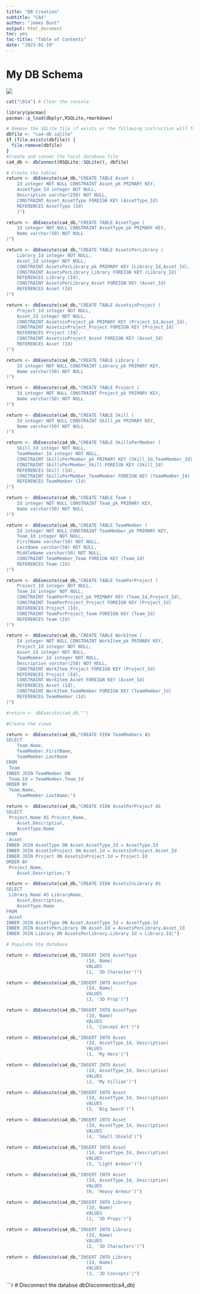 ```yaml
---
title: "DB Creation"
subtitle: "CA4"
author: "James Bunt"
output: html_document
toc: yes
toc-title: "Table of Contents"
date: "2023-01-19"
---
```


# My DB Schema

![](myca4dbv3.png)
```r
cat("\014") # Clear the console

library(pacman)
pacman::p_load(dbplyr,RSQLite,rmarkdown)

# Remove the SQLite file if exists or the following instruction will fail
dbfile <- "ca4-db.sqlite"
if (file.exists(dbfile)) {
  file.remove(dbfile)
}
#Create and connec the local database file
ca4_db <- dbConnect(RSQLite::SQLite(), dbfile)

```


```r
# Create the tables
return <- dbExecute(ca4_db,"CREATE TABLE Asset (
    Id integer NOT NULL CONSTRAINT Asset_pk PRIMARY KEY,
    AssetType_Id integer NOT NULL,
    Description varchar(250) NOT NULL,
    CONSTRAINT Asset_AssetType FOREIGN KEY (AssetType_Id)
    REFERENCES AssetType (Id)
    )")

return <- dbExecute(ca4_db,"CREATE TABLE AssetType (
    Id integer NOT NULL CONSTRAINT AssetType_pk PRIMARY KEY,
    Name varchar(50) NOT NULL
)")

return <- dbExecute(ca4_db,"CREATE TABLE AssetsPerLibrary (
    Library_Id integer NOT NULL,
    Asset_Id integer NOT NULL,
    CONSTRAINT AssetsPerLibrary_pk PRIMARY KEY (Library_Id,Asset_Id),
    CONSTRAINT AssetsPerLibrary_Library FOREIGN KEY (Library_Id)
    REFERENCES Library (Id),
    CONSTRAINT AssetsPerLibrary_Asset FOREIGN KEY (Asset_Id)
    REFERENCES Asset (Id)
)")

return <- dbExecute(ca4_db,"CREATE TABLE AssetsinProject (
    Project_Id integer NOT NULL,
    Asset_Id integer NOT NULL,
    CONSTRAINT AssetsinProject_pk PRIMARY KEY (Project_Id,Asset_Id),
    CONSTRAINT AssetsinProject_Project FOREIGN KEY (Project_Id)
    REFERENCES Project (Id),
    CONSTRAINT AssetsinProject_Asset FOREIGN KEY (Asset_Id)
    REFERENCES Asset (Id)
)")

return <- dbExecute(ca4_db,"CREATE TABLE Library (
    Id integer NOT NULL CONSTRAINT Library_pk PRIMARY KEY,
    Name varchar(50) NOT NULL
)")

return <- dbExecute(ca4_db,"CREATE TABLE Project (
    Id integer NOT NULL CONSTRAINT Project_pk PRIMARY KEY,
    Name varchar(50) NOT NULL
)")

return <- dbExecute(ca4_db,"CREATE TABLE Skill (
    Id integer NOT NULL CONSTRAINT Skill_pk PRIMARY KEY,
    Name varchar(50) NOT NULL
)")

return <- dbExecute(ca4_db,"CREATE TABLE SkillsPerMember (
    Skill_Id integer NOT NULL,
    TeamMember_Id integer NOT NULL,
    CONSTRAINT SkillsPerMember_pk PRIMARY KEY (Skill_Id,TeamMember_Id),
    CONSTRAINT SkillsPerMember_Skill FOREIGN KEY (Skill_Id)
    REFERENCES Skill (Id),
    CONSTRAINT SkillsPerMember_TeamMember FOREIGN KEY (TeamMember_Id)
    REFERENCES TeamMember (Id)
)")

return <- dbExecute(ca4_db,"CREATE TABLE Team (
    Id integer NOT NULL CONSTRAINT Team_pk PRIMARY KEY,
    Name varchar(50) NOT NULL
)")

return <- dbExecute(ca4_db,"CREATE TABLE TeamMember (
    Id integer NOT NULL CONSTRAINT TeamMember_pk PRIMARY KEY,
    Team_Id integer NOT NULL,
    FirstName varchar(50) NOT NULL,
    LastName varchar(50) NOT NULL,
    MiddleName varchar(50) NOT NULL,
    CONSTRAINT TeamMember_Team FOREIGN KEY (Team_Id)
    REFERENCES Team (Id)
)")

return <- dbExecute(ca4_db,"CREATE TABLE TeamPerProject (
    Project_Id integer NOT NULL,
    Team_Id integer NOT NULL,
    CONSTRAINT TeamPerProject_pk PRIMARY KEY (Team_Id,Project_Id),
    CONSTRAINT TeamPerProject_Project FOREIGN KEY (Project_Id)
    REFERENCES Project (Id),
    CONSTRAINT TeamPerProject_Team FOREIGN KEY (Team_Id)
    REFERENCES Team (Id)
)")

return <- dbExecute(ca4_db,"CREATE TABLE WorkItem (
    Id integer NOT NULL CONSTRAINT WorkItem_pk PRIMARY KEY,
    Project_Id integer NOT NULL,
    Asset_Id integer NOT NULL,
    TeamMember_Id integer NOT NULL,
    Description varchar(250) NOT NULL,
    CONSTRAINT WorkItem_Project FOREIGN KEY (Project_Id)
    REFERENCES Project (Id),
    CONSTRAINT WorkItem_Asset FOREIGN KEY (Asset_Id)
    REFERENCES Asset (Id),
    CONSTRAINT WorkItem_TeamMember FOREIGN KEY (TeamMember_Id)
    REFERENCES TeamMember (Id)
)")

#return <- dbExecute(ca4_db,"")

#Create the views

return <- dbExecute(ca4_db,"CREATE VIEW TeamMembers AS
SELECT
    Team.Name,
    TeamMember.FirstName,
    TeamMember.LastName
FROM
 Team
INNER JOIN TeamMember ON 
 Team.Id = TeamMember.Team_Id
ORDER BY
 Team.Name,
    TeamMember.LastName;")

return <- dbExecute(ca4_db,"CREATE VIEW AssetPerProject AS
SELECT
 Project.Name AS Project_Name,
    Asset.Description,
    AssetType.Name
FROM
 Asset
INNER JOIN AssetType ON Asset.AssetType_Id = AssetType.Id
INNER JOIN AssetInProject ON Asset.Id = AssetsInProject.Asset_Id
INNER JOIN Project ON AssetsInProject.Id = Project.Id
ORDER BY
 Project.Name,
    Asset.Description;")

return <- dbExecute(ca4_db,"CREATE VIEW AssetsInLibrary AS
SELECT
 Library.Name AS LibraryName,
    Asset.Description,
    AssetType.Name
FROM
 Asset
INNER JOIN AssetType ON Asset.AssetType_Id = AssetType.Id
INNER JOIN AssetsPerLibrary ON Asset.Id = AssetsPerLibrary.Asset_Id
INNER JOIN Library ON AssetsPerLibrary.Library_Id = Library.Id;")

# Populate hte database

return <- dbExecute(ca4_db,"INSERT INTO AssetType
                              (Id, Name)
                              VALUES
                              (1, '3D Character')")

return <- dbExecute(ca4_db,"INSERT INTO AssetType
                              (Id, Name)
                              VALUES
                              (2, '3D Prop')")

return <- dbExecute(ca4_db,"INSERT INTO AssetType
                              (Id, Name)
                              VALUES
                              (3, 'Concept Art')")

return <- dbExecute(ca4_db,"INSERT INTO Asset
                              (Id, AssetType_Id, Description)
                              VALUES
                              (1, 'My Hero')")

return <- dbExecute(ca4_db,"INSERT INTO Asset
                              (Id, AssetType_Id, Description)
                              VALUES
                              (2, 'My Villian')")

return <- dbExecute(ca4_db,"INSERT INTO Asset
                              (Id, AssetType_Id, Description)
                              VALUES
                              (3, 'Big Sword')")

return <- dbExecute(ca4_db,"INSERT INTO Asset
                              (Id, AssetType_Id, Description)
                              VALUES
                              (4, 'Small Shield')")

return <- dbExecute(ca4_db,"INSERT INTO Asset
                              (Id, AssetType_Id, Description)
                              VALUES
                              (5, 'Light Armour')")

return <- dbExecute(ca4_db,"INSERT INTO Asset
                              (Id, AssetType_Id, Description)
                              VALUES
                              (6, 'Heavy Armour')")

return <- dbExecute(ca4_db,"INSERT INTO Library
                              (Id, Name)
                              VALUES
                              (1, '3D Props')")

return <- dbExecute(ca4_db,"INSERT INTO Library
                              (Id, Name)
                              VALUES
                              (2, '3D Characters')")

return <- dbExecute(ca4_db,"INSERT INTO Library
                              (Id, Name)
                              VALUES
                              (3, '3D Concepts')")

```

```r
# Disconnect the databse
dbDisconnect(ca4_db)